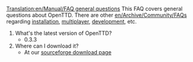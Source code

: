 [[Translation:en/Manual/FAQ general questions]]
This FAQ covers general questions about OpenTTD. There are other [[en/Archive/Community/FAQ]]s regarding [[en/Archive/Manual/Installation FAQ|installation]], [[en/Manual/FAQ multiplayer|multiplayer]], [[en/Development/FAQ development|development]], etc.


# What's the latest version of OpenTTD?
#* 0.3.3
# Where can I download it?
#* At our [http://sourceforge.net/project/showfiles.php?group_id=103924&package_id=111717 sourceforge download page]